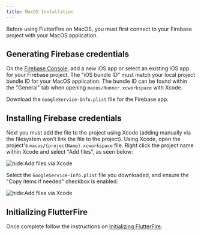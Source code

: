 ```yaml
---
title: MacOS Installation
---
```


Before using FlutterFire on MacOS, you must first connect to your Firebase project with your MacOS application.

## Generating Firebase credentials

On the [Firebase Console](https://console.firebase.google.com/project/_/overview), add a new iOS app or select an
existing iOS app for your Firebase project. The "iOS bundle ID" must match your local project bundle ID for your MacOS application. The bundle ID
can be found within the "General" tab when opening `macos/Runner.xcworkspace` with Xcode.

Download the `GoogleService-Info.plist` file for the Firebase app.

## Installing Firebase credentials

Next you must add the file to the project using Xcode (adding manually via the filesystem won't link the file to the
project). Using Xcode, open the project's `macos/{projectName}.xcworkspace` file. Right click the project name within Xcode
and select "Add files", as seen below:

![hide:Add files via Xcode](ios-add-files-via-xcode.png)

Select the `GoogleService-Info.plist` file you downloaded, and ensure the "Copy items if needed" checkbox is enabled:

![hide:Add files via Xcode](ios-xcode-copy-items.png)

## Initializing FlutterFire

Once complete follow the instructions on [Initializing FlutterFire](../overview.mdx#initializing-flutterfire).
